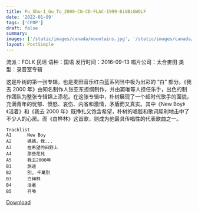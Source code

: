 ```yaml
---
title: Pu_Shu-I_Go_To_2000-CN-CD-FLAC-1999-BiGBiGWOLF
date: '2022-01-09'
tags: ['CPOP']
draft: false
summary:
images: ['/static/images/canada/mountains.jpg', '/static/images/canada/toronto.jpg']
layout: PostSimple
---
```


流派：FOLK 民谣
语种：国语
发行时间：2016-09-13
唱片公司：太合麥田
类型：录音室专辑

这是朴树的第一张专辑，也是麦田音乐红白蓝系列当中极为出彩的 “白” 部分。《我去 2000 年》由知名制作人张亚东担纲制作，并由窦唯等人担任乐手，出色的制作团队为整张专辑锦上添花。在这张专辑中，朴树展现了一个超时代歌手的面貌，充满青年的忧郁、愤怒、哀伤、内省和激情，矛盾而又真实。其中《New Boy》《活着》和《我去 2000 年》既挣扎又饱含希望，朴树的唱腔和歌词犀利地击中了不少人的心房。而《白桦林》这首歌，则成为他最具传唱性的代表歌曲之一。

```
Tracklist
A1		New Boy
A2		媽媽，我...
A3		在希望的田野上
A4		那些花兒
A5		我去2000年
B1		旅途
B2		別, 千萬別
B3		白樺林
B4		活著
B5		召喚
```

[Download](https://oneindex.65style.ga/music/cpop/FLAC/Pu_Shu-I_Go_To_2000-CN-CD-FLAC-1999-BiGBiGWOLF)

